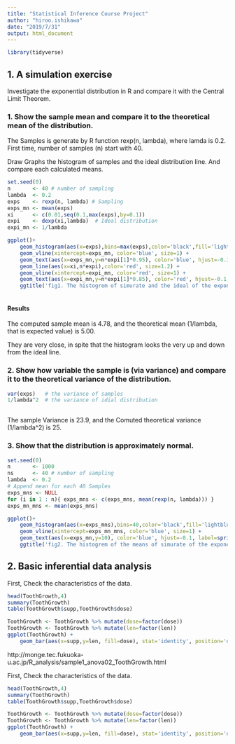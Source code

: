 ---
title: "Statistical Inference Course Project"
author: "hiroo.ishikawa"
date: "2019/7/31"
output: html_document
---
```{r message=FALSE}
library(tidyverse)
```
## 1. A simulation exercise

Investigate the exponential distribution in R and compare it with the Central Limit Theorem.


### 1. Show the sample mean and compare it to the theoretical mean of the distribution.

The Samples is generate by R function rexp(n, lambda), where lamda is 0.2. First time, number of samples (n) start with 40.

Draw Graphs the histogram of samples and the ideal distribution line.
And compare each calculated means.

```{r}
set.seed(0)
n       <- 40 # number of sampling
lambda  <- 0.2
exps    <- rexp(n, lambda) # Sampling
exps_mn <- mean(exps)
xi      <- c(0.01,seq(0.1,max(exps),by=0.1))
expi    <- dexp(xi,lambda)  # Ideal distribution
expi_mn <- 1/lambda

ggplot()+
    geom_histogram(aes(x=exps),bins=max(exps),color='black',fill='lightblue')+
    geom_vline(xintercept=exps_mn, color='blue', size=1) +
    geom_text(aes(x=exps_mn,y=n*expi[1]*0.95), color='blue', hjust=-0.1, label=sprintf("mean=%3.2f", exps_mn)) +
    geom_line(aes(x=xi,n*expi),color='red', size=1.2) +
    geom_vline(xintercept=expi_mn, color='red', size=1) +
    geom_text(aes(x=expi_mn,y=n*expi[1]*0.85), color='red', hjust=-0.1, label=sprintf("mean=%3.2f", expi_mn)) +
    ggtitle('fig1. The histogrem of simurate and the ideal of the exponential distribution')
    
```

#### Results

The computed sample mean is 4.78, and
the theoretical mean (1/lambda, that is expected value) is 5.00. 

They are very close, in spite that the histogram looks the very up and down from the ideal line.

### 2. Show how variable the sample is (via variance) and compare it to the theoretical variance of the distribution.
```{r}
var(exps)   # the variance of samples
1/lambda^2  # the variance of idial distribution
    
```
The sample Variance is 23.9, and
the Comuted theoretical variance (1/lambda^2) is 25. 


### 3. Show that the distribution is approximately normal.

```{r}
set.seed(0)
n       <- 1000
ns      <- 40 # number of sampling
lambda  <- 0.2
# Append mean for each 40 Samples
exps_mns <- NULL
for (i in 1 : n){ exps_mns <- c(exps_mns, mean(rexp(n, lambda))) }
exps_mn_mns <- mean(exps_mns)

ggplot()+
    geom_histogram(aes(x=exps_mns),bins=40,color='black',fill='lightblue')+
    geom_vline(xintercept=exps_mn_mns, color='blue', size=1) +
    geom_text(aes(x=exps_mn,y=10), color='blue', hjust=-0.1, label=sprintf("mean of means=%3.2f", exps_mn_mns)) +
    ggtitle('fig2. The histogrem of the means of simurate of the exponential distribution')
```


## 2. Basic inferential data analysis
First, Check the characteristics of the data.
```{r}
head(ToothGrowth,4)
summary(ToothGrowth)
table(ToothGrowth$supp,ToothGrowth$dose)

ToothGrowth <- ToothGrowth %>% mutate(dose=factor(dose))
ToothGrowth <- ToothGrowth %>% mutate(len=factor(len))
ggplot(ToothGrowth) +
    geom_bar(aes(x=supp,y=len, fill=dose), stat='identity', position='dodge')
```

http://monge.tec.fukuoka-u.ac.jp/R_analysis/sample1_anova02_ToothGrowth.html


First, Check the characteristics of the data.
```{r}
head(ToothGrowth,4)
summary(ToothGrowth)
table(ToothGrowth$supp,ToothGrowth$dose)

ToothGrowth <- ToothGrowth %>% mutate(dose=factor(dose))
ToothGrowth <- ToothGrowth %>% mutate(len=factor(len))
ggplot(ToothGrowth) +
    geom_bar(aes(x=supp,y=len, fill=dose), stat='identity', position='dodge')
```